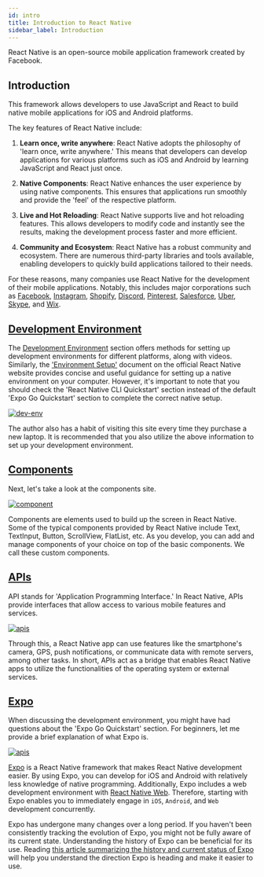 ```yaml
---
id: intro
title: Introduction to React Native
sidebar_label: Introduction
---
```



<AdFitMobileBanner unit="DAN-YpcHf9p49U5ykXi8" className="adfit-top-mobile" />

React Native is an open-source mobile application framework created by Facebook.

## Introduction

This framework allows developers to use JavaScript and React to build native mobile applications for iOS and Android platforms.

The key features of React Native include:

1. **Learn once, write anywhere**: React Native adopts the philosophy of 'learn once, write anywhere.' This means that developers can develop applications for various platforms such as iOS and Android by learning JavaScript and React just once.

2. **Native Components**: React Native enhances the user experience by using native components. This ensures that applications run smoothly and provide the 'feel' of the respective platform.

3. **Live and Hot Reloading**: React Native supports live and hot reloading features. This allows developers to modify code and instantly see the results, making the development process faster and more efficient.

4. **Community and Ecosystem**: React Native has a robust community and ecosystem. There are numerous third-party libraries and tools available, enabling developers to quickly build applications tailored to their needs.

For these reasons, many companies use React Native for the development of their mobile applications. Notably, this includes major corporations such as [Facebook](https://www.facebook.com/), [Instagram](https://www.instagram.com/), [Shopify](https://www.shopify.com/), [Discord](https://discord.com/), [Pinterest](https://www.pinterest.com/), [Salesforce](https://www.salesforce.com/), [Uber](https://www.uber.com/), [Skype](https://www.skype.com/), and [Wix](https://www.wix.com/).

## [Development Environment](http://blog.crossplatformkorea.com/docs/current/category/development-environment)

The [Development Environment](http://blog.crossplatformkorea.com/docs/current/category/development-environment) section offers methods for setting up development environments for different platforms, along with videos.
Similarly, the ['Environment Setup'](https://reactnative.dev/docs/environment-setup?guide=native) document on the official React Native website provides concise and useful guidance for setting up a native environment on your computer.
However, it's important to note that you should check the 'React Native CLI Quickstart' section instead of the default 'Expo Go Quickstart' section to complete the correct native setup.

<a href="https://reactnative.dev/docs/environment-setup?guide=native">
  <img src={ImgDevEnv} alt="dev-env" />
</a>

The author also has a habit of visiting this site every time they purchase a new laptop.
It is recommended that you also utilize the above information to set up your development environment.

## [Components](https://reactnative.dev/docs/components-and-apis)

Next, let's take a look at the components site.

<a href="https://reactnative.dev/docs/components-and-apis">
  <img src={ImgComponent} alt="component" />
</a>

Components are elements used to build up the screen in React Native.
Some of the typical components provided by React Native include Text, TextInput, Button, ScrollView, FlatList, etc.
As you develop, you can add and manage components of your choice on top of the basic components.
We call these custom components.

## [APIs](https://reactnative.dev/docs/alert)

API stands for 'Application Programming Interface.' In React Native, APIs provide interfaces that allow access to various mobile features and services.

<a href="https://reactnative.dev/docs/alert">
  <img src={ImgApis} alt="apis" />
</a>

Through this, a React Native app can use features like the smartphone's camera, GPS, push notifications, or communicate data with remote servers, among other tasks.
In short, APIs act as a bridge that enables React Native apps to utilize the functionalities of the operating system or external services.

## [Expo](https://expo.dev)

When discussing the development environment, you might have had questions about the 'Expo Go Quickstart' section. For beginners, let me provide a brief explanation of what Expo is.

<a href="https://expo.dev">
  <img src={ImgExpo} alt="apis" width={400} />
</a>

[Expo](https://expo.dev) is a React Native framework that makes React Native development easier. By using Expo, you can develop for iOS and Android with relatively less knowledge of native programming. Additionally, Expo includes a web development environment with [React Native Web](https://necolas.github.io/react-native-web). Therefore, starting with Expo enables you to immediately engage in `iOS`, `Android`, and `Web` development concurrently.

Expo has undergone many changes over a long period. If you haven't been consistently tracking the evolution of Expo, you might not be fully aware of its current state. Understanding the history of Expo can be beneficial for its use. Reading [this article summarizing the history and current status of Expo](https://medium.com/dooboolab/history-and-current-status-of-expo-30eeb329ad18) will help you understand the direction Expo is heading and make it easier to use.

<AdFitMobileBanner
  unit="DAN-weLLBNA8C31gpo1t"
  className="adfit-bottom-mobile"
/>
